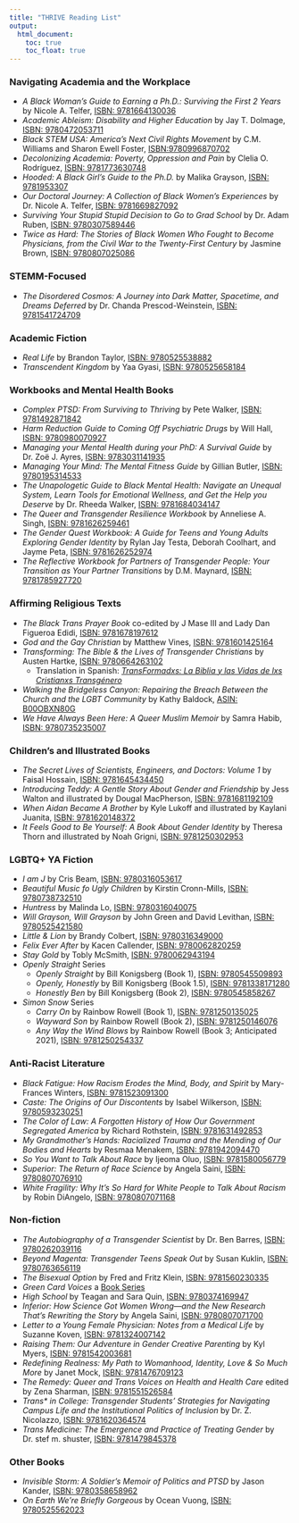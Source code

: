 ```yaml
---
title: "THRIVE Reading List"
output:
  html_document:
    toc: true
    toc_float: true
---
```


### Navigating Academia and the Workplace
* *A Black Woman's Guide to Earning a Ph.D.: Surviving the First 2 Years* 
by Nicole A. Telfer,
[ISBN: 9781664130036](https://www.goodreads.com/book/show/56301865-a-black-woman-s-guide-to-earning-a-ph-d)
* *Academic Ableism: Disability and Higher Education* by Jay T. Dolmage,
[ISBN: 9780472053711](https://www.goodreads.com/book/show/35069841-academic-ableism)
* *Black STEM USA: America's Next Civil Rights Movement* by C.M. Williams and 
Sharon Ewell Foster, [ISBN:9780996870702](https://www.goodreads.com/book/show/31448244-black-stem-usa)
* *Decolonizing Academia: Poverty, Oppression and Pain* by Clelia O. Rodríguez,
[ISBN: 9781773630748](https://www.goodreads.com/book/show/40249837-decolonizing-academia)
* *Hooded: A Black Girl’s Guide to the Ph.D.* by Malika Grayson,
[ISBN: 9781953307](https://www.goodreads.com/book/show/55598728-hooded)
* *Our Doctoral Journey: A Collection of Black Women's Experiences* 
by Dr. Nicole A. Telfer,
[ISBN: 9781669827092](https://www.goodreads.com/book/show/61238612-our-doctoral-journey)
* *Surviving Your Stupid Stupid Decision to Go to Grad School* by Dr. Adam Ruben,
[ISBN: 9780307589446](https://www.goodreads.com/book/show/7769479-surviving-your-stupid-stupid-decision-to-go-to-grad-school)
* *Twice as Hard: The Stories of Black Women Who Fought to Become Physicians, 
from the Civil War to the Twenty-First Century* by Jasmine Brown,
[ISBN: 9780807025086](https://www.goodreads.com/book/show/61022944-twice-as-hard)

### STEMM-Focused
* *The Disordered Cosmos: A Journey into Dark Matter, Spacetime, and 
Dreams Deferred* by Dr. Chanda Prescod-Weinstein,
[ISBN: 9781541724709](https://www.goodreads.com/en/book/show/54455629-the-disordered-cosmos)

### Academic Fiction
* *Real Life* by Brandon Taylor,
[ISBN: 9780525538882](https://www.goodreads.com/book/show/46263943-real-life)
* *Transcendent Kingdom* by Yaa Gyasi, 
[ISBN: 9780525658184](https://www.goodreads.com/book/show/48570454-transcendent-kingdom)

### Workbooks and Mental Health Books
* *Complex PTSD: From Surviving to Thriving* by Pete Walker,
[ISBN: 9781492871842](https://www.goodreads.com/book/show/19513818-complex-ptsd)
* *Harm Reduction Guide to Coming Off Psychiatric Drugs* by Will Hall,
[ISBN: 9780980070927](https://www.goodreads.com/book/show/2361781.Harm_Reduction_Guide_to_Coming_Off_Psychiatric_Drugs)
* *Managing your Mental Health during your PhD: A Survival Guide* by 
Dr. Zoë J. Ayres,
[ISBN: 9783031141935](https://www.goodreads.com/book/show/62086425-managing-your-mental-health-during-your-phd)
* *Managing Your Mind: The Mental Fitness Guide* by Gillian Butler,
[ISBN: 9780195314533](https://www.goodreads.com/book/show/883834.Managing_Your_Mind)
* *The Unapologetic Guide to Black Mental Health: Navigate an Unequal System, 
Learn Tools for Emotional Wellness, and Get the Help you Deserve* by 
Dr. Rheeda Walker, 
[ISBN: 9781684034147](https://www.goodreads.com/book/show/51043956-the-unapologetic-guide-to-black-mental-health)
* *The Queer and Transgender Resilience Workbook* by Anneliese A. Singh,
[ISBN: 9781626259461](https://www.goodreads.com/book/show/33776101-the-queer-and-transgender-resilience-workbook)
* *The Gender Quest Workbook: A Guide for Teens and Young Adults Exploring
Gender Identity* by Rylan Jay Testa, Deborah Coolhart, and Jayme Peta,
[ISBN: 9781626252974](https://www.goodreads.com/book/show/23845906-the-gender-quest-workbook)
* *The Reflective Workbook for Partners of Transgender People: Your Transition
as Your Partner Transitions* by D.M. Maynard,
[ISBN: 9781785927720](https://www.goodreads.com/book/show/43610689-the-reflective-workbook-for-partners-of-transgender-people)

### Affirming Religious Texts
* *The Black Trans Prayer Book* co-edited by J Mase III and Lady Dan Figueroa 
Edidi, [ISBN: 9781678197612](https://theblacktransprayerbook.org/)
* *God and the Gay Christian* by Matthew Vines, 
[ISBN: 9781601425164](https://www.goodreads.com/book/show/17934778-god-and-the-gay-christian)
* *Transforming: The Bible & the Lives of Transgender Christians* by Austen Hartke, 
[ISBN: 9780664263102](https://www.goodreads.com/book/show/36234500-transforming)
  * Translation in Spanish: [*TransFormadxs: La Biblia y las Vidas de lxs 
  Cristianxs Transgénero*](http://austenhartke.com/book)
* *Walking the Bridgeless Canyon: Repairing the Breach Between the Church and 
the LGBT Community* by Kathy Baldock,
[ASIN: B00OBXN80G](https://www.goodreads.com/book/show/23367214-walking-the-bridgeless-canyon)
* *We Have Always Been Here: A Queer Muslim Memoir* by Samra Habib,
[ISBN: 9780735235007](https://www.goodreads.com/book/show/43383506-we-have-always-been-here)

### Children's and Illustrated Books
* *The Secret Lives of Scientists, Engineers, and Doctors: Volume 1* by Faisal
Hossain, 
[ISBN: 9781645434450](https://mascotbooks.com/mascot-marketplace/buy-books/childrens/picture-books/the-secret-lives-of-scientists-engineers-and-doctors-volume-1/)
* *Introducing Teddy: A Gentle Story About Gender and Friendship* by Jess Walton
and illustrated by Dougal MacPherson, 
[ISBN: 9781681192109](https://www.goodreads.com/book/show/27158837-introducing-teddy)
* *When Aidan Became A Brother* by Kyle Lukoff and illustrated by Kaylani
Juanita, 
[ISBN: 9781620148372](https://www.goodreads.com/book/show/39987021-when-aidan-became-a-brother)
* *It Feels Good to Be Yourself: A Book About Gender Identity* by Theresa Thorn
and illustrated by Noah Grigni, 
[ISBN: 9781250302953](https://www.goodreads.com/book/show/40864913-it-feels-good-to-be-yourself)

### LGBTQ+ YA Fiction
*  *I am J* by Cris Beam,
[ISBN: 9780316053617](https://www.goodreads.com/book/show/8140535-i-am-j)
* *Beautiful Music fo Ugly Children* by Kirstin Cronn-Mills,
[ISBN: 9780738732510](https://www.goodreads.com/book/show/13221769-beautiful-music-for-ugly-children)
* *Huntress* by Malinda Lo,
[ISBN: 9780316040075](https://www.goodreads.com/book/show/9415946-huntress)
* *Will Grayson, Will Grayson* by John Green and David Levithan,
[ISBN: 9780525421580](https://www.goodreads.com/book/show/6567017-will-grayson-will-grayson)
* *Little & Lion* by Brandy Colbert,
[ISBN: 9780316349000](https://www.goodreads.com/book/show/25062038-little-lion)
* *Felix Ever After* by Kacen Callender,
[ISBN: 9780062820259](https://www.goodreads.com/book/show/51931067-felix-ever-after)
* *Stay Gold* by Tobly McSmith,
[ISBN: 9780062943194](https://www.goodreads.com/book/show/45306326-stay-gold)
* *Openly Straight* Series
    * *Openly Straight* by Bill Konigsberg (Book 1),
    [ISBN: 9780545509893](https://www.goodreads.com/book/show/16100972-openly-straight)
    * *Openly, Honestly* by Bill Konigsberg (Book 1.5),
    [ISBN: 9781338171280](https://www.goodreads.com/book/show/34727888-openly-honestly)
    * *Honestly Ben* by Bill Konigsberg (Book 2),
    [ISBN: 9780545858267](https://www.goodreads.com/book/show/27230789-honestly-ben)
* *Simon Snow* Series
    * *Carry On* by Rainbow Rowell (Book 1),
    [ISBN: 9781250135025](https://www.goodreads.com/book/show/32768522-carry-on)
    * *Wayward Son* by Rainbow Rowell (Book 2),
    [ISBN: 9781250146076](https://www.goodreads.com/book/show/44017627-wayward-son)
    * *Any Way the Wind Blows* by Rainbow Rowell (Book 3; Anticipated 2021),
    [ISBN: 9781250254337](https://www.goodreads.com/book/show/52190991-any-way-the-wind-blows)

### Anti-Racist Literature
* *Black Fatigue: How Racism Erodes the Mind, Body, and Spirit* 
by Mary-Frances Winters, 
[ISBN: 9781523091300](https://www.goodreads.com/book/show/51773973-black-fatigue)
* *Caste: The Origins of Our Discontents* by Isabel Wilkerson,
[ISBN: 9780593230251](https://www.goodreads.com/en/book/show/51152447-caste)
* *The Color of Law: A Forgotten History of How Our Government Segregated America*
by Richard Rothstein,
[ISBN: 9781631492853](https://www.goodreads.com/book/show/32191706-the-color-of-law)
* *My Grandmother's Hands: Racialized Trauma and the Mending of Our Bodies and Hearts* 
by Resmaa Menakem, 
[ISBN: 9781942094470](https://www.goodreads.com/book/show/34146782-my-grandmother-s-hands)
* *So You Want to Talk About Race* by Ijeoma Oluo,
[ISBN: 9781580056779](https://www.goodreads.com/book/show/35099718-so-you-want-to-talk-about-race)
* *Superior: The Return of Race Science* by Angela Saini,
[ISBN: 9780807076910](https://www.goodreads.com/book/show/42042093-superior)
* *White Fragility: Why It’s So Hard for White People to Talk About Racism* by
Robin DiAngelo,
[ISBN: 9780807071168](https://www.goodreads.com/book/show/43708708-white-fragility)

### Non-fiction
* *The Autobiography of a Transgender Scientist* by Dr. Ben Barres,
[ISBN: 9780262039116](https://www.goodreads.com/book/show/39644215-the-autobiography-of-a-transgender-scientist)
* *Beyond Magenta: Transgender Teens Speak Out* by Susan Kuklin,
[ISBN: 9780763656119](https://www.goodreads.com/book/show/18166920-beyond-magenta)
* *The Bisexual Option* by Fred and Fritz Klein,
[ISBN: 9781560230335](https://www.goodreads.com/book/show/280893.The_Bisexual_Option)
* *Green Card Voices* a [Book Series](https://www.greencardvoices.org/store/)
* *High School* by Teagan and Sara Quin,
[ISBN: 9780374169947](https://www.goodreads.com/book/show/43197389-high-school)
* *Inferior: How Science Got Women Wrong—and the New Research That's Rewriting
the Story* by Angela Saini,
[ISBN: 9780807071700](https://www.goodreads.com/book/show/31869108-inferior)
* *Letter to a Young Female Physician: Notes from a Medical Life* by Suzanne Koven, [ISBN: 9781324007142](https://www.goodreads.com/book/show/55298407-letter-to-a-young-female-physician)
* *Raising Them: Our Adventure in Gender Creative Parenting* by Kyl Myers,
[ISBN: 9781542003681](https://www.goodreads.com/book/show/49974828-raising-them)
* *Redefining Realness: My Path to Womanhood, Identity, Love & So Much More* by 
Janet Mock, [ISBN: 9781476709123](https://www.goodreads.com/book/show/18144031-redefining-realness)
* *The Remedy: Queer and Trans Voices on Health and Health Care* edited by Zena Sharman,
[ISBN: 9781551526584](https://www.goodreads.com/book/show/29363318-the-remedy)
* *Trans\* in College: Transgender Students' Strategies for Navigating Campus
Life and the Institutional Politics of Inclusion* by Dr. Z. Nicolazzo,
[ISBN: 9781620364574](https://www.goodreads.com/book/show/30148613-trans-in-college)
* *Trans Medicine: The Emergence and Practice of Treating Gender* 
by Dr. stef m. shuster,
[ISBN: 9781479845378](https://www.goodreads.com/book/show/56217471-trans-medicine)

### Other Books
* *Invisible Storm: A Soldier’s Memoir of Politics and PTSD* by Jason Kander,
[ISBN: 9780358658962](https://www.goodreads.com/book/show/58312014-invisible-storm)
* *On Earth We're Briefly Gorgeous* by Ocean Vuong, 
[ISBN: 9780525562023](https://www.goodreads.com/book/show/41880609-on-earth-we-re-briefly-gorgeous)